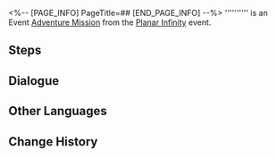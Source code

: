 <%-- [PAGE_INFO]
PageTitle=##
[END_PAGE_INFO] --%>
{{Stub|Dialogue.}}
{{Mission Infobox
|id            = 8014164
|title         = 
|image         = <!--Mission .png-->
|type          = Adventure
|event_name    = Planar Infinity
|chapter       = 
|requirements  = [[Adventure Mission]] ''[[Planar Infinity]]'' completed
|summary       = <!--official mission summary from Fate's Atlas-->
|characters    = Ruan Mei; Trailblazer
|startLocation = [[Herta Space Station]] - [[Simulated Universe]]
|world         = Herta Space Station
|area          = Simulated Universe
|prev          = Planar Infinity
|next          = 
|rewards       = 
}}
'''''''''' is an Event [[Adventure Mission]] from the [[Planar Infinity]] event.

==Steps==


<!--
==Gameplay Notes==

--><!--
==Trial Character==

-->
==Dialogue==
{{Stub Dialogue}}

{{Dialogue End}}

==Other Languages==
{{Other Languages
|en   = 
|zhs  = 
|zht  = 
|ja   = 
|ko   = 
|es   = 
|fr   = 
|ru   = 
|th   = 
|vi   = 
|de   = 
|id   = 
|pt   = 
}}

==Change History==
{{Change History|1.4}}
